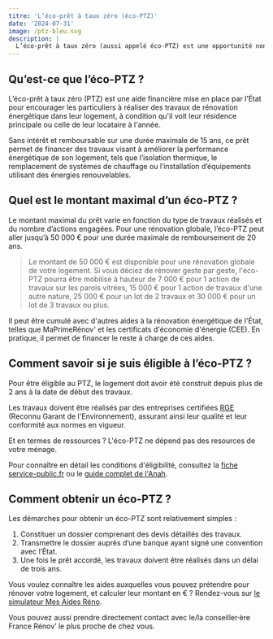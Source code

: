 ```yaml
---
titre: 'L’éco-prêt à taux zéro (éco-PTZ)'
date: '2024-07-31'
image: /ptz-bleu.svg
description: |
  L’éco-prêt à taux zéro (aussi appelé éco-PTZ) est une opportunité non négligeable pour les propriétaires souhaitant réduire leur consommation d’énergie, tout en augmentant le confort et la valeur de leur bien immobilier. Tour d’horizon.
---
```


## Qu’est-ce que l’éco-PTZ ?

L’éco-prêt à taux zéro (PTZ) est une aide financière mise en place par l’État pour encourager les particuliers à réaliser des travaux de rénovation énergétique dans leur logement, à condition qu'il voit leur résidence principale ou celle de leur locataire à l'année.

Sans intérêt et remboursable sur une durée maximale de 15 ans, ce prêt permet de financer des travaux visant à améliorer la performance énergétique de son logement, tels que l’isolation thermique, le remplacement de systèmes de chauffage ou l’installation d’équipements utilisant des énergies renouvelables.

## Quel est le montant maximal d’un éco-PTZ ?

Le montant maximal du prêt varie en fonction du type de travaux réalisés et du nombre d’actions engagées. Pour une rénovation globale, l’éco-PTZ peut aller jusqu’à 50 000 € pour une durée maximale de remboursement de 20 ans.

> Le montant de 50 000 € est disponible pour une rénovation globale de votre logement. Si vous déciez de rénover geste par geste, l'éco-PTZ pourra être mobilisé à hauteur de 7 000 € pour 1 action de travaux sur les parois vitrées, 15 000 € pour 1 action de travaux d'une autre nature, 25 000 € pour un lot de 2 travaux et 30 000 € pour un lot de 3 travaux ou plus.

Il peut être cumulé avec d'autres aides à la rénovation énergétique de l'État, telles que MaPrimeRénov' et les certificats d'économie d'énergie (CEE). En pratique, il permet de financer le reste à charge de ces aides.

## Comment savoir si je suis éligible à l’éco-PTZ ?

Pour être éligible au PTZ, le logement doit avoir été construit depuis plus de 2 ans à la date de début des travaux.

Les travaux doivent être réalisés par des entreprises certifiées [RGE](https://france-renov.gouv.fr/annuaires-professionnels/artisan-rge-architecte) (Reconnu Garant de l'Environnement), assurant ainsi leur qualité et leur conformité aux normes en vigueur.

Et en termes de ressources ? L'éco-PTZ ne dépend pas des resources de votre ménage.

Pour connaître en détail les conditions d'éligibilité, consultez la [fiche service-public.fr](https://www.service-public.fr/particuliers/vosdroits/F19905) ou le [guide complet de l'Anah](https://www.anah.gouv.fr/anatheque/le-guide-des-aides-financieres-2024).

## Comment obtenir un éco-PTZ ?

Les démarches pour obtenir un éco-PTZ sont relativement simples :

1. Constituer un dossier comprenant des devis détaillés des travaux.
2. Transmettre le dossier auprès d’une banque ayant signé une convention avec l’État.
3. Une fois le prêt accordé, les travaux doivent être réalisés dans un délai de trois ans.

Vous voulez connaître les aides auxquelles vous pouvez prétendre pour rénover votre logement, et calculer leur montant en € ? Rendez-vous sur [le simulateur Mes Aides Réno](https://mesaidesreno.beta.gouv.fr).

Vous pouvez aussi prendre directement contact avec le/la conseiller·ère France Rénov’ le plus proche de chez vous.
